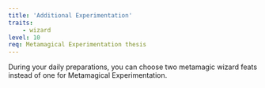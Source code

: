```yaml
---
title: 'Additional Experimentation'
traits:
    - wizard
level: 10
req: Metamagical Experimentation thesis
---
```


During your daily preparations, you can choose two metamagic wizard feats instead of one for Metamagical Experimentation.